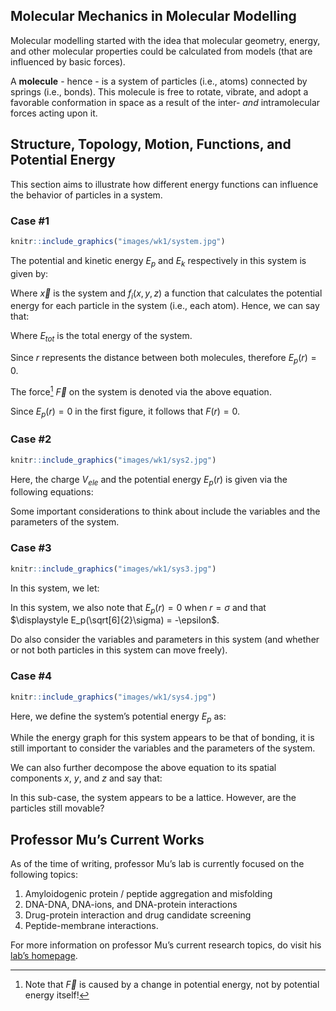 
## Molecular Mechanics in Molecular Modelling

Molecular modelling started with the idea that molecular geometry, energy, and other molecular properties could be calculated from models (that are influenced by basic forces).

A **molecule** - hence - is a system of particles (i.e., atoms) connected by springs (i.e., bonds). This molecule is free to rotate, vibrate, and adopt a favorable conformation in space as a result of the inter- *and* intramolecular forces acting upon it.

## Structure, Topology, Motion, Functions, and Potential Energy

This section aims to illustrate how different energy functions can influence the behavior of particles in a system.

### Case #1

```r
knitr::include_graphics("images/wk1/system.jpg")
```

The potential and kinetic energy $E_p$ and $E_k$ respectively in this system is given by:

```{=tex}
\begin{align}
  E_p &= E_p(\vec{x}) = \sum_{i}f_i(x, y, z) \\ 
  E_k &= \frac{1}{2} \cdot (m_1v_1^2 + m_2v_2^2) 
\end{align}
```
Where $\vec{x}$ is the system and $f_i(x, y, z)$ a function that calculates the potential energy for each particle in the system (i.e., each atom). Hence, we can say that:

```{=tex}
\begin{equation}
  E_{tot} = E_p + E_k
\end{equation}
```
Where $E_{tot}$ is the total energy of the system.

Since $r$ represents the distance between both molecules, therefore $E_p(r) = 0$.

```{=tex}
\begin{equation}
  \vec{F} = \frac{\partial E_p(\vec{x})}{\partial \vec{x}}
\end{equation}
```
The force[^intro-1] $\vec{F}$ on the system is denoted via the above equation.

[^intro-1]: Note that $\vec{F}$ is caused by a change in potential energy, not by potential energy itself!

Since $E_p(r) = 0$ in the first figure, it follows that $F(r) = 0$.

### Case #2

```r
knitr::include_graphics("images/wk1/sys2.jpg")
```

Here, the charge $V_{ele}$ and the potential energy $E_p(r)$ is given via the following equations:

```{=tex}
\begin{align}
  V_{ele}(r) &= \frac{1}{4\pi \epsilon_0} \cdot \frac{q_1}{r} \\ 
  E_p(r) &= \frac{1}{4\pi \epsilon_0} \cdot \frac{q_1q_2}{r}
\end{align}
```
Some important considerations to think about include the variables and the parameters of the system.

### Case #3

```r
knitr::include_graphics("images/wk1/sys3.jpg")
```

In this system, we let:

```{=tex}
\begin{equation}
  E_p(r) = 4\epsilon\left[\left(\frac{\sigma}{r}\right)^{12} - \left(\frac{\sigma}{r}\right)^6\right]
\end{equation}
```
In this system, we also note that $E_p(r) = 0$ when $r = \sigma$ and that $\displaystyle E_p(\sqrt[6]{2}\sigma) = -\epsilon$.

Do also consider the variables and parameters in this system (and whether or not both particles in this system can move freely).

### Case #4

```r
knitr::include_graphics("images/wk1/sys4.jpg")
```

Here, we define the system's potential energy $E_p$ as:

```{=tex}
\begin{equation}
  E_p(r) = \frac{1}{2}k(r - r_0)^2
\end{equation}
```
While the energy graph for this system appears to be that of bonding, it is still important to consider the variables and the parameters of the system.

We can also further decompose the above equation to its spatial components $x$, $y$, and $z$ and say that:

```{=tex}
\begin{equation}
E_p(r) = \frac{1}{2}k(x - x_0)^2 + \frac{1}{2}k(y - y_0)^2 + \frac{1}{2}k(z - z_0)^2
\end{equation}
```
In this sub-case, the system appears to be a lattice. However, are the particles still movable?

## Professor Mu's Current Works

As of the time of writing, professor Mu's lab is currently focused on the following topics:

1.  Amyloidogenic protein / peptide aggregation and misfolding
2.  DNA-DNA, DNA-ions, and DNA-protein interactions
3.  Drug-protein interaction and drug candidate screening
4.  Peptide-membrane interactions.

For more information on professor Mu's current research topics, do visit his [lab's homepage](https://www.ntu.edu.sg/sbs/research/research-directory/Mu-Yuguang).

